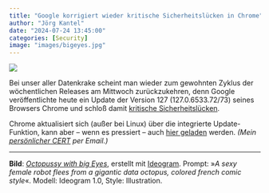 ```yaml
---
title: "Google korrigiert wieder kritische Sicherheitslücken in Chrome"
author: "Jörg Kantel"
date: "2024-07-24 13:45:00"
categories: [Security]
image: "images/bigeyes.jpg"
---
```


[![](images/bigeyes-b.jpg)](https://www.flickr.com/photos/schockwellenreiter/53771736344/)

Bei unser aller Datenkrake scheint man wieder zum gewohnten Zyklus der wöchentlichen Releases am Mittwoch zurückzukehren, denn Google veröffentlichte heute ein Update der Version 127 (127.0.6533.72/73) seines Browsers Chrome und schloß damit [kritische Sicherheitslücken](https://chromereleases.googleblog.com/2024/07/stable-channel-update-for-desktop_23.html).

Chrome aktualisiert sich (außer bei Linux) über die integrierte Update-Funktion, kann aber – wenn es pressiert – auch [hier geladen](https://www.google.com/intl/de/chrome/browser/) werden. *(Mein [persönlicher CERT](http://www.gwdg.de/~mreiman1/) per Email.)*

---

**Bild**: *[Octopussy with big Eyes](https://www.flickr.com/photos/schockwellenreiter/53771736344/)*, erstellt mit [Ideogram](https://ideogram.ai/). Prompt: »*A sexy female robot flees from a gigantic data octopus, colored french comic style*«. Modell: Ideogram 1.0, Style: Illustration.